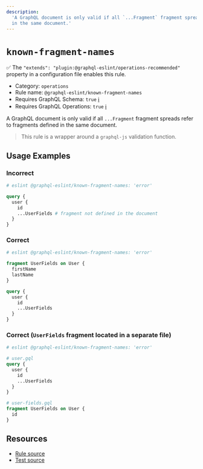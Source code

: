 ```yaml
---
description:
  'A GraphQL document is only valid if all `...Fragment` fragment spreads refer to fragments defined
  in the same document.'
---
```


# `known-fragment-names`

✅ The `"extends": "plugin:@graphql-eslint/operations-recommended"` property in a configuration file
enables this rule.

- Category: `operations`
- Rule name: `@graphql-eslint/known-fragment-names`
- Requires GraphQL Schema: `true`
  [ℹ️](/docs/getting-started#extended-linting-rules-with-graphql-schema)
- Requires GraphQL Operations: `true`
  [ℹ️](/docs/getting-started#extended-linting-rules-with-siblings-operations)

A GraphQL document is only valid if all `...Fragment` fragment spreads refer to fragments defined in
the same document.

> This rule is a wrapper around a `graphql-js` validation function.

## Usage Examples

### Incorrect

```graphql
# eslint @graphql-eslint/known-fragment-names: 'error'

query {
  user {
    id
    ...UserFields # fragment not defined in the document
  }
}
```

### Correct

```graphql
# eslint @graphql-eslint/known-fragment-names: 'error'

fragment UserFields on User {
  firstName
  lastName
}

query {
  user {
    id
    ...UserFields
  }
}
```

### Correct (`UserFields` fragment located in a separate file)

```graphql
# eslint @graphql-eslint/known-fragment-names: 'error'

# user.gql
query {
  user {
    id
    ...UserFields
  }
}

# user-fields.gql
fragment UserFields on User {
  id
}
```

## Resources

- [Rule source](https://github.com/graphql/graphql-js/blob/main/src/validation/rules/KnownFragmentNamesRule.ts)
- [Test source](https://github.com/graphql/graphql-js/tree/main/src/validation/__tests__/KnownFragmentNamesRule-test.ts)

